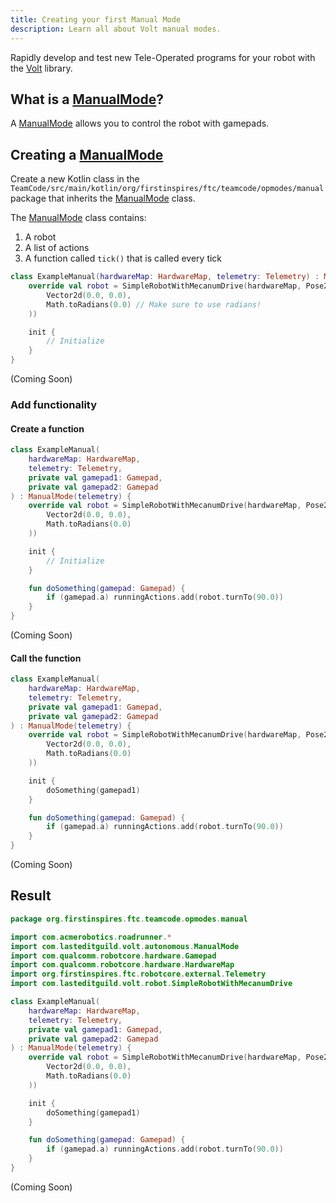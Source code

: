 ```yaml
---
title: Creating your first Manual Mode
description: Learn all about Volt manual modes.
---
```



Rapidly develop and test new Tele-Operated programs for your robot with the [Volt](../../api/Volt) library.

## What is a [ManualMode](../../api/Volt/com.lasteditguild.volt.manual/-manual-mode)?

A [ManualMode](../../api/Volt/com.lasteditguild.volt.manual/-manual-mode) allows you to control the robot with gamepads.

## Creating a [ManualMode](../../api/Volt/com.lasteditguild.volt.manual/-manual-mode)

Create a new Kotlin class in the `TeamCode/src/main/kotlin/org/firstinspires/ftc/teamcode/opmodes/manual` package that inherits the [ManualMode](../../api/Volt/com.lasteditguild.volt.manual/-manual-mode) class.

The [ManualMode](../../api/Volt/com.lasteditguild.volt.manual/-manual-mode) class contains:

1. A robot
2. A list of actions
3. A function called `tick()` that is called every tick

<Tabs>

<TabItem label="Kotlin">

```kotlin /hardwareMap.*Telemetry/ "ManualMode(telemetry)"
class ExampleManual(hardwareMap: HardwareMap, telemetry: Telemetry) : ManualMode(telemetry) {
    override val robot = SimpleRobotWithMecanumDrive(hardwareMap, Pose2d(
        Vector2d(0.0, 0.0),
        Math.toRadians(0.0) // Make sure to use radians!
    ))

    init {
        // Initialize
    }
}
```

</TabItem>

<TabItem label="Java">

(Coming Soon)

</TabItem>

</Tabs>

### Add functionality

#### Create a function

<Tabs>

<TabItem label="Kotlin">

```kotlin {4-5} {15-17}
class ExampleManual(
    hardwareMap: HardwareMap,
    telemetry: Telemetry,
    private val gamepad1: Gamepad,
    private val gamepad2: Gamepad
) : ManualMode(telemetry) {
    override val robot = SimpleRobotWithMecanumDrive(hardwareMap, Pose2d(
        Vector2d(0.0, 0.0),
        Math.toRadians(0.0)
    ))

    init {
        // Initialize
    }

    fun doSomething(gamepad: Gamepad) {
        if (gamepad.a) runningActions.add(robot.turnTo(90.0))
    }
}
```

</TabItem>

<TabItem label="Java">

(Coming Soon)

</TabItem>

</Tabs>

#### Call the function

<Tabs>

<TabItem label="Kotlin">

```kotlin {13}
class ExampleManual(
    hardwareMap: HardwareMap,
    telemetry: Telemetry,
    private val gamepad1: Gamepad,
    private val gamepad2: Gamepad
) : ManualMode(telemetry) {
    override val robot = SimpleRobotWithMecanumDrive(hardwareMap, Pose2d(
        Vector2d(0.0, 0.0),
        Math.toRadians(0.0)
    ))

    init {
        doSomething(gamepad1)
    }

    fun doSomething(gamepad: Gamepad) {
        if (gamepad.a) runningActions.add(robot.turnTo(90.0))
    }
}
```

</TabItem>

<TabItem label="Java">

(Coming Soon)

</TabItem>

</Tabs>

## Result

<Tabs>

<TabItem label="Kotlin">

```kotlin
package org.firstinspires.ftc.teamcode.opmodes.manual

import com.acmerobotics.roadrunner.*
import com.lasteditguild.volt.autonomous.ManualMode
import com.qualcomm.robotcore.hardware.Gamepad
import com.qualcomm.robotcore.hardware.HardwareMap
import org.firstinspires.ftc.robotcore.external.Telemetry
import com.lasteditguild.volt.robot.SimpleRobotWithMecanumDrive

class ExampleManual(
    hardwareMap: HardwareMap,
    telemetry: Telemetry,
    private val gamepad1: Gamepad,
    private val gamepad2: Gamepad
) : ManualMode(telemetry) {
    override val robot = SimpleRobotWithMecanumDrive(hardwareMap, Pose2d(
        Vector2d(0.0, 0.0),
        Math.toRadians(0.0)
    ))

    init {
        doSomething(gamepad1)
    }

    fun doSomething(gamepad: Gamepad) {
        if (gamepad.a) runningActions.add(robot.turnTo(90.0))
    }
}
```

</TabItem>

<TabItem label="Java">

(Coming Soon)

</TabItem>

</Tabs>
